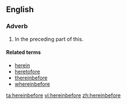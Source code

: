 ==English==

===Adverb===
{{en-adv}}

# {{formal}} In the preceding part of this.

====Related terms====
*[[herein]]
*[[heretofore]]
*[[thereinbefore]]
*[[whereinbefore]]

[[ta:hereinbefore]]
[[vi:hereinbefore]]
[[zh:hereinbefore]]